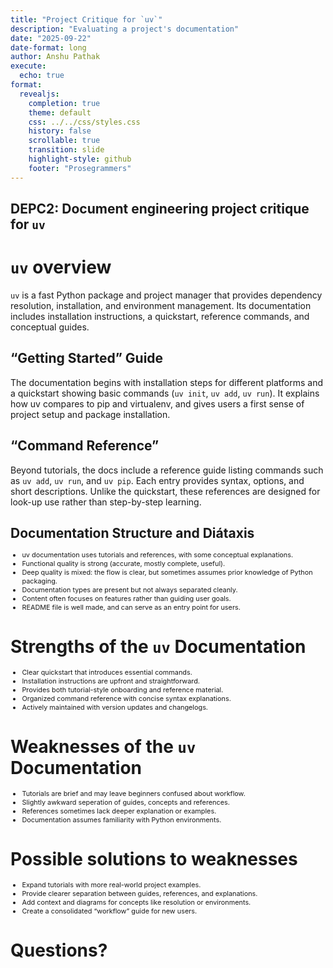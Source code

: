 ```yaml
---
title: "Project Critique for `uv`"
description: "Evaluating a project's documentation"
date: "2025-09-22"
date-format: long
author: Anshu Pathak
execute:
  echo: true
format:
  revealjs:
    completion: true
    theme: default
    css: ../../css/styles.css
    history: false
    scrollable: true
    transition: slide
    highlight-style: github
    footer: "Prosegrammers"
---
```


## DEPC2: Document engineering project critique for `uv`

# `uv` overview
`uv` is a fast Python package and project manager that provides dependency resolution, installation, and environment management. Its documentation includes installation instructions, a quickstart, reference commands, and conceptual guides.

## "Getting Started" Guide
The documentation begins with installation steps for different platforms and a quickstart showing basic commands (`uv init`, `uv add`, `uv run`). It explains how uv compares to pip and virtualenv, and gives users a first sense of project setup and package installation.

## "Command Reference"
Beyond tutorials, the docs include a reference guide listing commands such as `uv add`, `uv run`, and `uv pip`. Each entry provides syntax, options, and short descriptions. Unlike the quickstart, these references are designed for look-up use rather than step-by-step learning.

## Documentation Structure and Diátaxis

::: {.incremental .fade-right style="margin-top: -0.2em; font-size: 0.775em;"}

 - uv documentation uses tutorials and references, with some conceptual explanations.  
 - Functional quality is strong (accurate, mostly complete, useful).  
 - Deep quality is mixed: the flow is clear, but sometimes assumes prior knowledge of Python packaging.  
 - Documentation types are present but not always separated cleanly.  
 - Content often focuses on features rather than guiding user goals.
 - README file is well made, and can serve as an entry point for users. 

:::

# Strengths of the `uv` Documentation

::: {.incremental .fade-right style="margin-top: -0.2em; font-size: 0.775em;"}

 - Clear quickstart that introduces essential commands.  
 - Installation instructions are upfront and straightforward.  
 - Provides both tutorial-style onboarding and reference material.  
 - Organized command reference with concise syntax explanations.  
 - Actively maintained with version updates and changelogs.  

:::

# Weaknesses of the `uv` Documentation

::: {.incremental .fade-right style="margin-top: -0.2em; font-size: 0.775em;"}

 - Tutorials are brief and may leave beginners confused about workflow.
 - Slightly awkward seperation of guides, concepts and references.   
 - References sometimes lack deeper explanation or examples. 
 - Documentation assumes familiarity with Python environments.  

:::

# Possible solutions to weaknesses
::: {.incremental .fade-right style="margin-top: -0.2em; font-size: 0.775em;"}

 - Expand tutorials with more real-world project examples.  
 - Provide clearer separation between guides, references, and explanations.  
 - Add context and diagrams for concepts like resolution or environments.  
 - Create a consolidated “workflow” guide for new users.  

:::

# Questions?